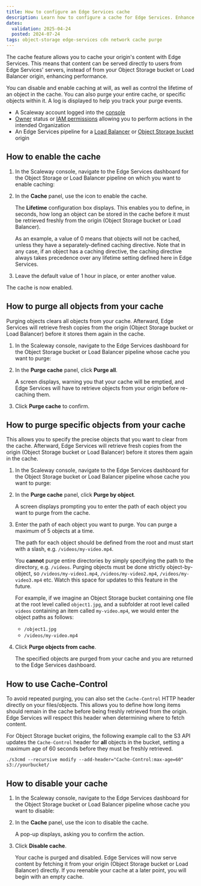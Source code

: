 ```yaml
---
title: How to configure an Edge Services cache
description: Learn how to configure a cache for Edge Services. Enhance performance and finely control your cached objects via purging (cache invalidation).
dates:
  validation: 2025-04-24
  posted: 2024-07-24
tags: object-storage edge-services cdn network cache purge
---
```




The cache feature allows you to cache your origin's content with Edge Services. This means that content can be served directly to users from Edge Services' servers, instead of from your Object Storage bucket or Load Balancer origin, enhancing performance.

You can disable and enable caching at will, as well as control the lifetime of an object in the cache. You can also purge your entire cache, or specific objects within it. A log is displayed to help you track your purge events.

<Requirements />

- A Scaleway account logged into the [console](https://console.scaleway.com)
- [Owner](/iam/concepts/#owner) status or [IAM permissions](/iam/concepts/#permission) allowing you to perform actions in the intended Organization
- An Edge Services pipeline for a [Load Balancer](/edge-services/how-to/create-pipeline-lb/) or [Object Storage bucket](/edge-services/how-to/create-pipeline-bucket/) origin

## How to enable the cache

1. In the Scaleway console, navigate to the Edge Services dashboard for the Object Storage or Load Balancer pipeline on which you want to enable caching:

    <Lightbox image={image} alt="A screenshot of the Edge Services dashboard in the Scaleway console. This is a dashboard for an Edge Services Load Balancer pipeline, showing links to the documentation, Scaleway Cockpit, the endpoint, cache settings and a button to disable the pipeline." />

2. In the **Cache** panel, use the <Icon name="toggle" /> icon to enable the cache.

    The **Lifetime** configuration box displays. This enables you to define, in seconds, how long an object can be stored in the cache before it must be retrieved freshly from the origin (Object Storage bucket or Load Balancer).

    <Lightbox image={image2} />

    <Message type="tip">
    As an example, a value of 0 means that objects will not be cached, unless they have a separately-defined caching directive. Note that in any case, if an object has a caching directive, the caching directive always takes precedence over any lifetime setting defined here in Edge Services.
    </Message>

3. Leave the default value of 1 hour in place, or enter another value.

The cache is now enabled.

## How to purge all objects from your cache

Purging objects clears all objects from your cache. Afterward, Edge Services will retrieve fresh copies from the origin (Object Storage bucket or Load Balancer) before it stores them again in the cache.

1. In the Scaleway console, navigate to the Edge Services dashboard for the Object Storage bucket or Load Balancer pipeline whose cache you want to purge:

    <Lightbox image={image3} alt="A screenshot of the Edge Services dashboard in the Scaleway console. This is a dashboard for an Edge Services Load Balancer pipeline, showing links to the documentation, Scaleway Cockpit, the endpoint, cache settings and a button to disable the pipeline." />

2. In the **Purge cache** panel, click **Purge all**.

    <Lightbox image={image4} />

    A screen displays, warning you that your cache will be emptied, and Edge Services will have to retrieve objects from your origin before re-caching them.
        
3. Click **Purge cache** to confirm.

## How to purge specific objects from your cache

This allows you to specify the precise objects that you want to clear from the cache. Afterward, Edge Services will retrieve fresh copies from the origin (Object Storage bucket or Load Balancer) before it stores them again in the cache.

1. In the Scaleway console, navigate to the Edge Services dashboard for the Object Storage bucket or Load Balancer pipeline whose cache you want to purge:

    <Lightbox image={image5} alt="A screenshot of the Edge Services dashboard in the Scaleway console. This is a dashboard for an Edge Services Load Balancer pipeline, showing links to the documentation, Scaleway Cockpit, the endpoint, cache settings and a button to disable the pipeline." />

2. In the **Purge cache** panel, click **Purge by object**.

    <Lightbox image={image6} />
        
    A screen displays prompting you to enter the path of each object you want to purge from the cache.

    <Lightbox image={image7} />

3. Enter the path of each object you want to purge. You can purge a maximum of 5 objects at a time.

      <Message type="tip">

      The path for each object should be defined from the root and must start with a slash, e.g. `/videos/my-video.mp4`.

      You **cannot** purge entire directories by simply specifying the path to the directory, e.g. `/videos`. Purging objects must be done strictly object-by-object, so `/videos/my-video1.mp4`, `/videos/my-video2.mp4`, `/videos/my-video3.mp4` etc. Watch this space for updates to this feature in the future.

      For example, if we imagine an Object Storage bucket containing one file at the root level called `object1.jpg`, and a subfolder at root level called `videos` containing an item called `my-video.mp4`, we would enter the object paths as follows:

      - `/object1.jpg`
      - `/videos/my-video.mp4`

      </Message>

4. Click **Purge objects from cache**.

    The specified objects are purged from your cache and you are returned to the Edge Services dashboard.

## How to use Cache-Control

To avoid repeated purging, you can also set the `Cache-Control` HTTP header directly on your files/objects. This allows you to define how long items should remain in the cache before being freshly retrieved from the origin. Edge Services will respect this header when determining where to fetch content.

For Object Storage bucket origins, the following example call to the S3 API updates the `Cache-Control` header for **all** objects in the bucket, setting a maximum age of 60 seconds before they must be freshly retrieved. 

```
./s3cmd --recursive modify --add-header="Cache-Control:max-age=60" s3://yourbucket/
```

## How to disable your cache

1. In the Scaleway console, navigate to the Edge Services dashboard for the Object Storage bucket or Load Balancer pipeline whose cache you want to disable:

    <Lightbox image={image8} alt="A screenshot of the Edge Services dashboard in the Scaleway console. This is a dashboard for an Edge Services Load Balancer pipeline, showing links to the documentation, Scaleway Cockpit, the endpoint, cache settings and a button to disable the pipeline." />

2. In the **Cache** panel, use the <Icon name="toggle" /> icon to disable the cache.

    A pop-up displays, asking you to confirm the action.

3. Click **Disable cache**.

    Your cache is purged and disabled. Edge Services will now serve content by fetching it from your origin (Object Storage bucket or Load Balancer) directly. If you reenable your cache at a later point, you will begin with an empty cache.